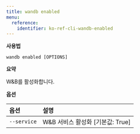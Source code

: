 ---
title: wandb enabled
menu:
  reference:
    identifier: ko-ref-cli-wandb-enabled
---

**사용법**

`wandb enabled [OPTIONS]`

**요약**

W&B를 활성화합니다.

**옵션**

| **옵션** | **설명** |
| :--- | :--- |
| `--service` | W&B 서비스 활성화 [기본값: True] |
